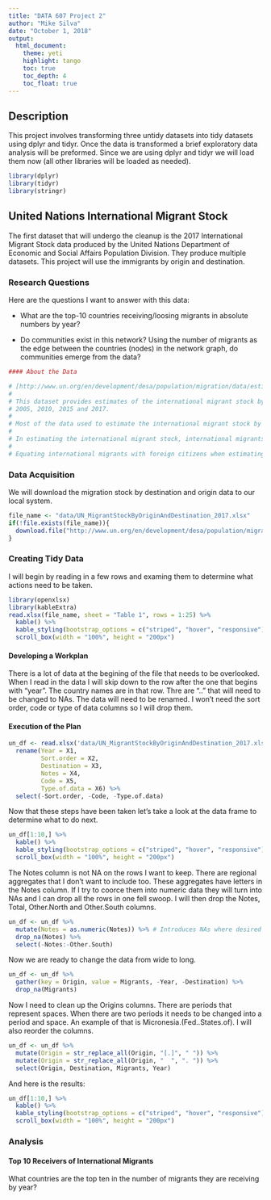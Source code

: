 ```yaml
---
title: "DATA 607 Project 2"
author: "Mike Silva"
date: "October 1, 2018"
output:
  html_document:
    theme: yeti
    highlight: tango
    toc: true
    toc_depth: 4
    toc_float: true
---
```


## Description

This project involves transforming three untidy datasets into tidy datasets using dplyr and tidyr.  Once the data is transformed a brief exploratory data analysis will be preformed.  Since we are using dplyr and tidyr we will load them now (all other libraries will be loaded as needed).

```r
library(dplyr)
library(tidyr)
library(stringr)
```


## United Nations International Migrant Stock

The first dataset that will undergo the cleanup is the 2017 International Migrant Stock data produced by the United Nations Department of Economic and Social Affairs Population Division.  They produce multiple datasets.  This project will use the immigrants by origin and destination.

### Research Questions

Here are the questions I want to answer with this data:

* What are the top-10 countries receiving/loosing migrants in absolute numbers by year?

* Do communities exist in this network?  Using the number of migrants as the edge between the countries (nodes) in the network graph, do communities emerge from the data?

```r
#### About the Data

# [http://www.un.org/en/development/desa/population/migration/data/estimates2/docs/MigrationStockDocumentation_2017.pdf](http://www.un.org/en/development/desa/population/migration/data/estimates2/docs/MigrationStockDocumentation_2017.pdf)
# 
# This dataset provides estimates of the international migrant stock by age, sex and origin for the mid-point (1 July) of each year: 1990, 1995, 2000,
# 2005, 2010, 2015 and 2017. 
# 
# Most of the data used to estimate the international migrant stock by country or area were obtained from population censuses. Additionally, population registers and nationally representative surveys provided information on the number and composition of international migrants.
# 
# In estimating the international migrant stock, international migrants have been equated with the foreignborn population whenever this information is available, which is the case in most countries or areas. In most countries lacking data on place of birth, information on the country of citizenship of those enumerated was available, and was used as the basis for the identification of international migrants, thus effectively equating, in these cases, international migrants with foreign citizens.
# 
# Equating international migrants with foreign citizens when estimating the migrant stock has important shortcomings. In countries where citizenship is conferred on the basis of jus sanguinis, people who were born in the country of residence may be included in the number of international migrants even though they may have never lived abroad. Conversely, persons who were born abroad and who naturalized in their 
```

### Data Acquisition

We will download the migration stock by destination and origin data to our local system.

```r
file_name <- "data/UN_MigrantStockByOriginAndDestination_2017.xlsx"
if(!file.exists(file_name)){
  download.file("http://www.un.org/en/development/desa/population/migration/data/estimates2/data/UN_MigrantStockByOriginAndDestination_2017.xlsx", file_name)
}
```

### Creating Tidy Data

I will begin by reading in a few rows and examing them to determine what actions need to be taken.

```r
library(openxlsx)
library(kableExtra)
read.xlsx(file_name, sheet = "Table 1", rows = 1:25) %>%
  kable() %>%
  kable_styling(bootstrap_options = c("striped", "hover", "responsive")) %>%
  scroll_box(width = "100%", height = "200px")
```

#### Developing a Workplan

There is a lot of data at the begining of the file that needs to be overlooked.  When I read in the data I will skip down to the row after the one that begins with "year".  The country names are in that row.  Thre are ".." that will need to be changed to NAs.  The data will need to be renamed. I won't need the sort order, code or type of data columns so I will drop them.

#### Execution of the Plan

```r
un_df <- read.xlsx('data/UN_MigrantStockByOriginAndDestination_2017.xlsx', 'Table 1', startRow = 16, na.strings = "..") %>%
  rename(Year = X1,
         Sort.order = X2,
         Destination = X3,
         Notes = X4,
         Code = X5,
         Type.of.data = X6) %>%
  select(-Sort.order, -Code, -Type.of.data)
```

Now that these steps have been taken let's take a look at the data frame to determine what to do next.

```r
un_df[1:10,] %>%
  kable() %>%
  kable_styling(bootstrap_options = c("striped", "hover", "responsive")) %>%
  scroll_box(width = "100%", height = "200px")
```

The Notes column is not NA on the rows I want to keep.  There are regional aggregates that I don't want to include too.  These aggregates have letters in the Notes column.  If I try to coorce them into numeric data they will turn into NAs and I can drop all the rows in one fell swoop.  I will then drop the Notes, Total, Other.North and Other.South columns.

```r
un_df <- un_df %>%
  mutate(Notes = as.numeric(Notes)) %>% # Introduces NAs where desired
  drop_na(Notes) %>%
  select(-Notes:-Other.South)
```

Now we are ready to change the data from wide to long.

```r
un_df <- un_df %>%
  gather(key = Origin, value = Migrants, -Year, -Destination) %>%
  drop_na(Migrants)
```

Now I need to clean up the Origins columns.  There are periods that represent spaces.  When there are two periods it needs to be changed into a period and space.  An example of that is Micronesia.(Fed..States.of).  I will also reorder the columns.

```r
un_df <- un_df %>%
  mutate(Origin = str_replace_all(Origin, "[.]", " ")) %>%
  mutate(Origin = str_replace_all(Origin, "  ", ". ")) %>%
  select(Origin, Destination, Migrants, Year)
```

And here is the results:

```r
un_df[1:10,] %>%
  kable() %>%
  kable_styling(bootstrap_options = c("striped", "hover", "responsive")) %>%
  scroll_box(width = "100%", height = "200px")
```

### Analysis

#### Top 10 Receivers of International Migrants

What countries are the top ten in the number of migrants they are receiving by year?


